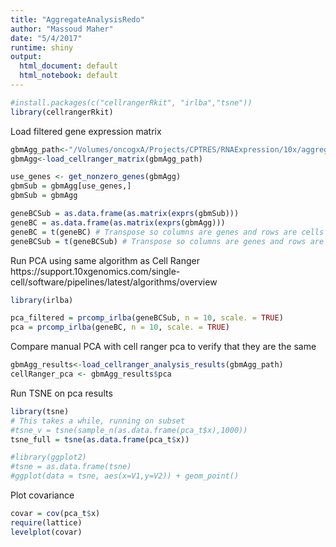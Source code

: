 ```yaml
---
title: "AggregateAnalysisRedo"
author: "Massoud Maher"
date: "5/4/2017"
runtime: shiny
output:
  html_document: default
  html_notebook: default
---
```


```r
#install.packages(c("cellrangerRkit", "irlba","tsne"))
library(cellrangerRkit)
```

Load filtered gene expression matrix
```r
gbmAgg_path<-"/Volumes/oncogxA/Projects/CPTRES/RNAExpression/10x/aggregates/10x_fullagg/10x_fullagg"
gbmAgg<-load_cellranger_matrix(gbmAgg_path)

use_genes <- get_nonzero_genes(gbmAgg)
gbmSub = gbmAgg[use_genes,]
gbmSub = gbmAgg

geneBCSub = as.data.frame(as.matrix(exprs(gbmSub)))
geneBC = as.data.frame(as.matrix(exprs(gbmAgg)))
geneBC = t(geneBC) # Transpose so columns are genes and rows are cells
geneBCSub = t(geneBCSub) # Transpose so columns are genes and rows are cells

```

Run PCA using same algorithm as Cell Ranger https://support.10xgenomics.com/single-cell/software/pipelines/latest/algorithms/overview
```r
library(irlba)

pca_filtered = prcomp_irlba(geneBCSub, n = 10, scale. = TRUE)
pca = prcomp_irlba(geneBC, n = 10, scale. = TRUE)
```

Compare manual PCA with cell ranger pca to verify that they are the same
```r
gbmAgg_results<-load_cellranger_analysis_results(gbmAgg_path)
cellRanger_pca <- gbmAgg_results$pca


```

Run TSNE on pca results
```r
library(tsne)
# This takes a while, running on subset
#tsne_v = tsne(sample_n(as.data.frame(pca_t$x),1000))
tsne_full = tsne(as.data.frame(pca_t$x))

#library(ggplot2)
#tsne = as.data.frame(tsne)
#ggplot(data = tsne, aes(x=V1,y=V2)) + geom_point()
```

Plot covariance
```r
covar = cov(pca_t$x)
require(lattice)
levelplot(covar)
```


